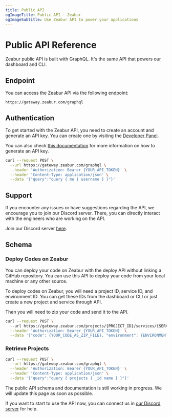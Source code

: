 ```yaml
---
title: Public API
ogImageTitle: Public API - Zeabur
ogImageSubtitle: Use Zeabur API to power your applications
---
```



<WorkingInProgress />

# Public API Reference

Zeabur public API is built with GraphQL. It's the same API that powers our dashboard and CLI.

## Endpoint

You can access the Zeabur API via the following endpoint:

```http
https://gateway.zeabur.com/graphql
```

## Authentication

To get started with the Zeabur API, you need to create an account and generate an API key. You can create one by visiting the [Developer Panel](https://dash.zeabur.com/account/developer).

You can also check [this documentation](./use-api-key) for more information on how to generate an API key.

```bash
curl --request POST \
  --url https://gateway.zeabur.com/graphql \
  --header 'Authorization: Bearer {YOUR_API_TOKEN}' \
  --header 'Content-Type: application/json' \
  --data '{"query":"query { me { username } }"}'
```

## Support

If you encounter any issues or have suggestions regarding the API, we encourage you to join our Discord server. There, you can directly interact with the engineers who are working on the API.

Join our Discord server [here](https://discord.gg/yrnVvTCM7g).

## Schema

### Deploy Codes on Zeabur

You can deploy your code on Zeabur with the deploy API without linking a GitHub repository. You can use this API to deploy your code from your local machine or any other source.

To deploy codes on Zeabur, you will need a project ID, service ID, and environment ID. You can get these IDs from the dashboard or CLI or just create a new project and service through API.

Then you will need to zip your code and send it to the API.

```bash
curl --request POST \ 
  --url https://gateway.zeabur.com/projects/{PROJECT_ID}/services/{SERVICE_ID}/deploy \
  --header 'Authorization: Bearer {YOUR_API_TOKEN}' \
  --data '{"code": {YOUR_CODE_AS_ZIP_FILE}, "environment": {ENVIRONMENT_ID}}'
```

### Retrieve Projects

```bash
curl --request POST \
  --url https://gateway.zeabur.com/graphql \
  --header 'Authorization: Bearer {YOUR_API_TOKEN}' \
  --header 'Content-Type: application/json' \
  --data '{"query":"query { projects { _id name } }"}'
```

<Callout>
  The public API schema and documentation is still working in progress. We will update this page as soon as possible.

  If you want to start to use the API now, you can connect us in [our Discord server](https://discord.gg/yrnVvTCM7g) for help.
</Callout>
